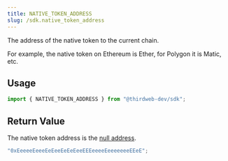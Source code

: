 ```yaml
---
title: NATIVE_TOKEN_ADDRESS
slug: /sdk.native_token_address
---
```


The address of the native token to the current chain.

For example, the native token on Ethereum is Ether, for Polygon it is Matic, etc.

## Usage

```js
import { NATIVE_TOKEN_ADDRESS } from "@thirdweb-dev/sdk";
```

## Return Value

The native token address is the [null address](https://polygonscan.com/address/0xeeeeeeeeeeeeeeeeeeeeeeeeeeeeeeeeeeeeeeee).

```typescript
"0xEeeeeEeeeEeEeeEeEeEeeEEEeeeeEeeeeeeeEEeE";
```
